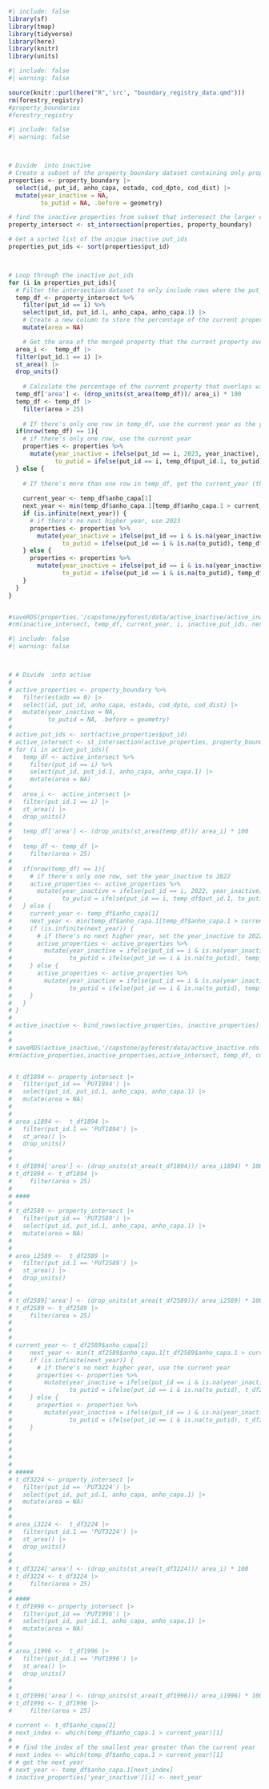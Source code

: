 ```r
#| include: false
library(sf)
library(tmap)
library(tidyverse)
library(here)
library(knitr)
library(units)
```

```r
#| include: false
#| warning: false

source(knitr::purl(here("R",'src', "boundary_registry_data.qmd")))
rm(forestry_registry)
#property_boundaries
#forestry_registry
```

```r
#| include: false
#| warning: false



# Divide  into inactive 
# Create a subset of the property_boundary dataset containing only properties with estado == 1, and select only the columns we need
properties <- property_boundary |> 
  select(id, put_id, anho_capa, estado, cod_dpto, cod_dist) |> 
  mutate(year_inactive = NA, 
         to_putid = NA, .before = geometry)

# find the inactive properties from subset that interesect the larger dataset
property_intersect <- st_intersection(properties, property_boundary) 

# Get a sorted list of the unique inactive put_ids
properties_put_ids <- sort(properties$put_id)



# Loop through the inactive put_ids
for (i in properties_put_ids){
  # Filter the intersection dataset to only include rows where the put_id matches the current iteration,and select only the put_id.1, anho_capa, and anho_capa.1 columns (put_id.1 is the ID of the property that this property was merged into, anho_capa is the year this property became inactive, and anho_capa.1 is theyear the property it was merged into became active)
  temp_df <- property_intersect %>%
    filter(put_id == i) %>%
    select(put_id, put_id.1, anho_capa, anho_capa.1) |>
    # Create a new column to store the percentage of the current property that overlaps with the merged property
    mutate(area = NA)

    # Get the area of the merged property that the current property overlaps with
  area_i <-  temp_df |>
  filter(put_id.1 == i) |>
  st_area() |>
  drop_units()
  
    # Calculate the percentage of the current property that overlaps with the merged property,and filter the temp_df to only include rows where this percentage is greater than 25%
  temp_df['area'] <- (drop_units(st_area(temp_df))/ area_i) * 100
  temp_df <- temp_df |>
    filter(area > 25)
  
    # If there's only one row in temp_df, use the current year as the year_inactive for the current property
  if(nrow(temp_df) == 1){
    # if there's only one row, use the current year
    properties <- properties %>% 
      mutate(year_inactive = ifelse(put_id == i, 2023, year_inactive),
             to_putid = ifelse(put_id == i, temp_df$put_id.1, to_putid))
  } else {
    
    # If there's more than one row in temp_df, get the current_year (the year the current property became inactive) and the next_year (the year the merged property became active after the current_year), and update the year_inactive and to_putid columns accordingly
    
    current_year <- temp_df$anho_capa[1]
    next_year <- min(temp_df$anho_capa.1[temp_df$anho_capa.1 > current_year])
    if (is.infinite(next_year)) {
      # if there's no next higher year, use 2023
      properties <- properties %>% 
        mutate(year_inactive = ifelse(put_id == i & is.na(year_inactive), 2023, year_inactive),
               to_putid = ifelse(put_id == i & is.na(to_putid), temp_df$put_id.1[which(temp_df$anho_capa == current_year)], to_putid))
    } else {
      properties <- properties %>% 
        mutate(year_inactive = ifelse(put_id == i & is.na(year_inactive), next_year, year_inactive),
               to_putid = ifelse(put_id == i & is.na(to_putid), temp_df$put_id.1[which(temp_df$anho_capa.1 == next_year)], to_putid))
    }
  }
}  


#saveRDS(properties,'/capstone/pyforest/data/active_inactive/active_inactive.rds')
#rm(inactive_intersect, temp_df, current_year, i, inactive_put_ids, next_year)
```





```r
#| include: false
#| warning: false



# # Divide  into active 
# 
# active_properties <- property_boundary %>%
#   filter(estado == 0) |>
#   select(id, put_id, anho_capa, estado, cod_dpto, cod_dist) |> 
#   mutate(year_inactive = NA, 
#          to_putid = NA, .before = geometry)
# 
# active_put_ids <- sort(active_properties$put_id)
# active_intersect <- st_intersection(active_properties, property_boundary)
# for (i in active_put_ids){
#   temp_df <- active_intersect %>%
#     filter(put_id == i) %>%
#     select(put_id, put_id.1, anho_capa, anho_capa.1) |>
#     mutate(area = NA)
#   
#   area_i <-  active_intersect |>
#   filter(put_id.1 == i) |>
#   st_area() |>
#   drop_units()
#   
#   temp_df['area'] <- (drop_units(st_area(temp_df))/ area_i) * 100
#   
#   temp_df <- temp_df |>
#     filter(area > 25)
# 
#   if(nrow(temp_df) == 1){
#     # if there's only one row, set the year_inactive to 2022
#     active_properties <- active_properties %>% 
#       mutate(year_inactive = ifelse(put_id == i, 2022, year_inactive),
#              to_putid = ifelse(put_id == i, temp_df$put_id.1, to_putid))
#   } else {
#     current_year <- temp_df$anho_capa[1]
#     next_year <- min(temp_df$anho_capa.1[temp_df$anho_capa.1 > current_year])
#     if (is.infinite(next_year)) {
#       # if there's no next higher year, set the year_inactive to 2022
#       active_properties <- active_properties %>% 
#         mutate(year_inactive = ifelse(put_id == i & is.na(year_inactive), 2022, year_inactive),
#                to_putid = ifelse(put_id == i & is.na(to_putid), temp_df$put_id.1[which(temp_df$anho_capa == current_year)], to_putid))
#     } else {
#       active_properties <- active_properties %>% 
#         mutate(year_inactive = ifelse(put_id == i & is.na(year_inactive), next_year, year_inactive),
#                to_putid = ifelse(put_id == i & is.na(to_putid), temp_df$put_id.1[which(temp_df$anho_capa.1 == next_year)], to_putid))
#     }
#   }
# }
# 
# active_inactive <- bind_rows(active_properties, inactive_properties)
# 
# 
# saveRDS(active_inactive,'/capstone/pyforest/data/active_inactive.rds')
#rm(active_properties,inactive_properties,active_intersect, temp_df, current_year, i, active_put_ids, next_year, property_boundary)



```

```r

# t_df1894 <- property_intersect |>
#   filter(put_id == 'PUT1894') |>
#   select(put_id, put_id.1, anho_capa, anho_capa.1) |>
#   mutate(area = NA) 
# 
# 
# area_i1894 <-  t_df1894 |>
#   filter(put_id.1 == 'PUT1894') |>
#   st_area() |>
#   drop_units()
# 
# 
# t_df1894['area'] <- (drop_units(st_area(t_df1894))/ area_i1894) * 100
# t_df1894 <- t_df1894 |>
#     filter(area > 25)
# 
# ####
# 
# t_df2589 <- property_intersect |>
#   filter(put_id == 'PUT2589') |>
#   select(put_id, put_id.1, anho_capa, anho_capa.1) |>
#   mutate(area = NA) 
# 
# 
# area_i2589 <-  t_df2589 |>
#   filter(put_id.1 == 'PUT2589') |>
#   st_area() |>
#   drop_units()
# 
# 
# t_df2589['area'] <- (drop_units(st_area(t_df2589))/ area_i2589) * 100
# t_df2589 <- t_df2589 |>
#     filter(area > 25)
# 
# 
# 
# current_year <- t_df2589$anho_capa[1]
#     next_year <- min(t_df2589$anho_capa.1[t_df2589$anho_capa.1 > current_year])
#     if (is.infinite(next_year)) {
#       # if there's no next higher year, use the current year
#       properties <- properties %>% 
#         mutate(year_inactive = ifelse(put_id == i & is.na(year_inactive), current_year, year_inactive),
#                to_putid = ifelse(put_id == i & is.na(to_putid), t_df2589$put_id.1[which(t_df2589$anho_capa == current_year)], to_putid))
#     } else {
#       properties <- properties %>% 
#         mutate(year_inactive = ifelse(put_id == i & is.na(year_inactive), next_year, year_inactive),
#                to_putid = ifelse(put_id == i & is.na(to_putid), t_df2589$put_id.1[which(t_df2589$anho_capa.1 == next_year)], to_putid))
#     }
#     
#     
#     
#     
# 
# #####
# t_df3224 <- property_intersect |>
#   filter(put_id == 'PUT3224') |>
#   select(put_id, put_id.1, anho_capa, anho_capa.1) |>
#   mutate(area = NA) 
# 
# 
# area_i3224 <-  t_df3224 |>
#   filter(put_id.1 == 'PUT3224') |>
#   st_area() |>
#   drop_units()
# 
# 
# t_df3224['area'] <- (drop_units(st_area(t_df3224))/ area_i) * 100
# t_df3224 <- t_df3224 |>
#     filter(area > 25)
# 
# ####
# t_df1996 <- property_intersect |>
#   filter(put_id == 'PUT1996') |>
#   select(put_id, put_id.1, anho_capa, anho_capa.1) |>
#   mutate(area = NA) 
# 
# 
# area_i1996 <-  t_df1996 |>
#   filter(put_id.1 == 'PUT1996') |>
#   st_area() |>
#   drop_units()
# 
# 
# t_df1996['area'] <- (drop_units(st_area(t_df1996))/ area_i1996) * 100
# t_df1996 <- t_df1996 |>
#     filter(area > 25)

# current <- t_df$anho_capa[2]
# next_index <- which(temp_df$anho_capa.1 > current_year)[1]
# 
# # find the index of the smallest year greater than the current year
# next_index <- which(temp_df$anho_capa.1 > current_year)[1]
# # get the next year
# next_year <- temp_df$anho_capa.1[next_index]
# inactive_properties['year_inactive'][i] <- next_year
```


